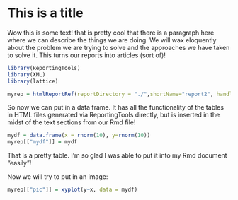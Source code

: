This is a title
===============================================

       
Wow this is some text! that is pretty cool that there is a paragraph here where we can describe the things we are doing. We will wax eloquently about the problem we are trying to solve and the approaches we have taken to solve it. This turns our reports into articles (sort of)!

```r
library(ReportingTools)
library(XML)
library(lattice)
```

```r
myrep = htmlReportRef(reportDirectory = "./",shortName="report2", handlers = ReportingTools:::knitrHandlers)
```

So now we can put in a data frame. It has all the functionality of the tables in HTML files generated via ReportingTools directly, but is inserted in the midst of the text sections from our Rmd file!

```r
mydf = data.frame(x = rnorm(10), y=rnorm(10))
myrep[["mydf"]] = mydf
```

That is a pretty table. I'm so glad I was able to put it into my Rmd document "easily"!


Now we will try to put in an image:

```r
myrep[["pic"]] = xyplot(y~x, data = mydf)
```